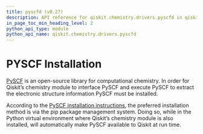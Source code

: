 ```yaml
---
title: pyscfd (v0.27)
description: API reference for qiskit.chemistry.drivers.pyscfd in qiskit v0.27
in_page_toc_min_heading_level: 2
python_api_type: module
python_api_name: qiskit.chemistry.drivers.pyscfd
---
```


<span id="module-qiskit.chemistry.drivers.pyscfd" />

<span id="qiskit-chemistry-drivers-pyscfd" />

# PYSCF Installation

[PySCF](https://github.com/sunqm/pyscf) is an open-source library for computational chemistry. In order for Qiskit’s chemistry module to interface PySCF and execute PySCF to extract the electronic structure information PySCF must be installed.

According to the [PySCF installation instructions](https://pyscf.org/user/install.html), the preferred installation method is via the pip package management system. Doing so, while in the Python virtual environment where Qiskit’s chemistry module is also installed, will automatically make PySCF available to Qiskit at run time.

